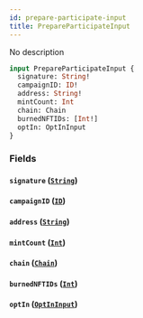 ```yaml
---
id: prepare-participate-input
title: PrepareParticipateInput
---
```



No description

```graphql
input PrepareParticipateInput {
  signature: String!
  campaignID: ID!
  address: String!
  mintCount: Int
  chain: Chain
  burnedNFTIDs: [Int!]
  optIn: OptInInput
}
```


### Fields

#### `signature` ([`String`](../../references/scalars/string))




#### `campaignID` ([`ID`](../../references/scalars/id))




#### `address` ([`String`](../../references/scalars/string))




#### `mintCount` ([`Int`](../../references/scalars/int))




#### `chain` ([`Chain`](../../references/enums/chain))




#### `burnedNFTIDs` ([`Int`](../../references/scalars/int))




#### `optIn` ([`OptInInput`](../../references/inputs/opt-in-input))






